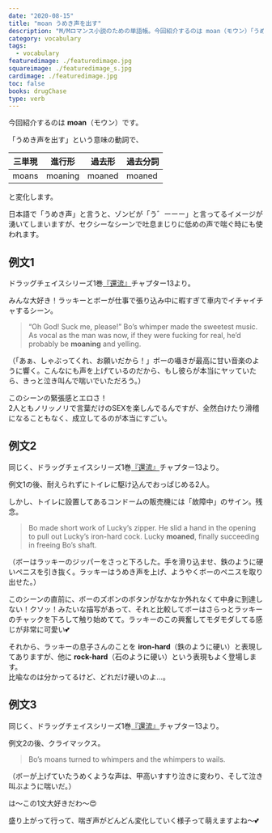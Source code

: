 ```yaml
---
date: "2020-08-15"
title: "moan うめき声を出す"
description: "M/Mロマンス小説のための単語帳。今回紹介するのは moan（モウン）「うめき声を出す」という意味の動詞です。"
category: vocabulary
tags:
  - vocabulary
featuredimage: ./featuredimage.jpg
squareimage: ./featuredimage_s.jpg
cardimage: ./featuredimage.jpg
toc: false
books: drugChase
type: verb
---
```



今回紹介するのは __moan__（モウン）です。  

「うめき声を出す」という意味の動詞で、

|三単現|進行形|過去形|過去分詞|
|---|---|---|---|
|moans|moaning|moaned|moaned|

と変化します。

日本語で「うめき声」と言うと、ゾンビが「う゛ーーー」と言ってるイメージが湧いてしまいますが、セクシーなシーンで吐息まじりに低めの声で喘ぐ時にも使われます。

## 例文1

ドラッグチェイスシリーズ1巻[『還流』](/mm-romance/the-mermaid-murders/)チャプター13より。

みんな大好き！ラッキーとボーが仕事で張り込み中に暇すぎて車内でイチャイチャするシーン。

<Blockquote srcName="Diversion (Diversion #1)" srcURL="https://amzn.to/33hyh6a" book>
“Oh God! Suck me, please!” Bo’s whimper made the sweetest music. As vocal as the man was now, if they were fucking for real, he’d probably be <strong>moaning</strong> and yelling.
</Blockquote>

<p className="translation">（「あぁ、しゃぶってくれ、お願いだから！」ボーの囁きが最高に甘い音楽のように響く。こんなにも声を上げているのだから、もし彼らが本当にヤッていたら、きっと泣き叫んで喘いでいただろう。）</p>

このシーンの緊張感とエロさ！  
2人ともノリッノリで言葉だけのSEXを楽しんでるんですが、全然白けたり滑稽になることもなく、成立してるのが本当にすごい。

## 例文2

同じく、ドラッグチェイスシリーズ1巻[『還流』](/mm-romance/the-mermaid-murders/)チャプター13より。

例文1の後、耐えられずにトイレに駆け込んでおっぱじめる2人。

しかし、トイレに設置してあるコンドームの販売機には「故障中」のサイン。残念。

<Blockquote srcName="Diversion (Diversion #1)" srcURL="https://amzn.to/33hyh6a" book>
Bo made short work of Lucky’s zipper. He slid a hand in the opening to pull out Lucky’s iron-hard cock. Lucky <strong>moaned</strong>, finally succeeding in freeing Bo’s shaft.
</Blockquote>

<p className="translation">（ボーはラッキーのジッパーをさっと下ろした。手を滑り込ませ、鉄のように硬いペニスを引き抜く。ラッキーはうめき声を上げ、ようやくボーのペニスを取り出せた。）</p>

このシーンの直前に、ボーのズボンのボタンがなかなか外れなくて中身に到達しない！クソッ！みたいな描写があって、それと比較してボーはさらっとラッキーのチャックを下ろして触り始めてて。ラッキーのこの興奮してモダモダしてる感じが非常に可愛い💕

それから、ラッキーの息子さんのことを __iron-hard__（鉄のように硬い）と表現してありますが、他に __rock-hard__（石のように硬い）という表現もよく登場します。  
比喩なのは分かってるけど、どれだけ硬いのよ…。

## 例文3

同じく、ドラッグチェイスシリーズ1巻[『還流』](/mm-romance/the-mermaid-murders/)チャプター13より。

例文2の後、クライマックス。

<Blockquote srcName="Diversion (Diversion #1)" srcURL="https://amzn.to/33hyh6a" book>
Bo’s moans turned to whimpers and the whimpers to wails.
</Blockquote>

<p className="translation">（ボーが上げていたうめくような声は、甲高いすすり泣きに変わり、そして泣き叫ぶように喘いだ。）</p>

は〜この1文大好きだわ〜😍

盛り上がって行って、喘ぎ声がどんどん変化していく様子って萌えますよね〜💕

<VocabularyFooter book="diversion" />
